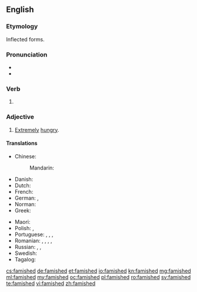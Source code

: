 ==English==

===Etymology===
Inflected forms.

===Pronunciation===
* {{IPA|/ˈfæmɪʃt/|lang=en}}
* {{audio|en-us-famished.ogg|Audio (US)|lang=en}}

===Verb===
{{head|en|verb form}}

# {{en-past of|famish}}

===Adjective===
{{en-adj}}

# [[extremely|Extremely]] [[hungry]].

====Translations====
{{trans-top|extremely hungry}}
* Chinese:
*: Mandarin: {{t+|cmn|惄|tr=nì|sc=Hani}}
* Danish: {{t|da|udhungret}}
* Dutch: {{t+|nl|uitgehongerd}}
* French: {{t+|fr|affamé}}
* German: {{t+|de|verhungert}}, {{t+|de|ausgehungert}}
* Norman: {{t|nrf|famélique|m|f}}
* Greek: {{t+|el|νηστικός}}
{{trans-mid}}
* Maori: {{t|mi|pakaroa}}
* Polish: {{t|pl|wygłodzony}}, {{t|pl|zgłodniały}}
* Portuguese: {{t+|pt|faminto|m}}, {{t|pt|faminta|f}}, {{t+|pt|esfomeado|m}}, {{t|pt|esfomeada|f}}
* Romanian: {{t+|ro|înfometat|m|n}}, {{t|ro|înfometată|f}}, {{t|ro|înfometați|m-p}}, {{t|ro|înfometate|f-p|n-p}}, {{t+|ro|hămesit|m}}
* Russian: {{t+|ru|голо́дный}}, {{t+|ru|изголода́вшийся}}, {{t+|ru|голода́ющий}}
* Swedish: {{t+|sv|utsvulten}}
* Tagalog: {{t|tl|dayukdok}}
{{trans-bottom}}

[[cs:famished]]
[[de:famished]]
[[et:famished]]
[[io:famished]]
[[kn:famished]]
[[mg:famished]]
[[ml:famished]]
[[my:famished]]
[[oc:famished]]
[[pl:famished]]
[[ro:famished]]
[[sv:famished]]
[[te:famished]]
[[vi:famished]]
[[zh:famished]]